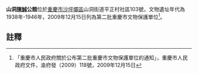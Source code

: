{{msg:重慶市文物保護單位
|名稱 = [[山洞抗戰遺址群|山洞抗戰遺址群]]（含[[山洞林森公館|林森公館]]、[[何應欽官邸|何應欽官邸]]、[[張群公館|張群公館]]、[[潘文華公館|潘文華公館]]、[[楊森公館|楊森公館]]、陳誠公館、[[顧祝同公館|顧祝同公館]]、[[羅廣文公館|羅廣文公館]]、[[范紹增公館|范紹增公館]]、[[周季悔公館|周季悔公館]]、[[夏鬥寅公館|夏鬥寅公館]]、[[曾俊臣公館|曾俊臣公館]]、[[唐式遵公館|唐式遵公館]]、[[翁文灝舊居|翁文灝舊居]]、[[周均時公館|周均時公館]]、[[何九淵公館|何九淵公館]]、[[馮建勛公館|馮建勛公館]]、[[吉星文公館|吉星文公館]]、[[賀耀祖公館|賀耀祖公館]]、[[山洞抗戰題刻|山洞抗戰題刻]]、[[山洞防空洞|山洞防空洞]]）
|編號 = 159
|圖片 = 
|級別 = 6
|分類 = 
|時代 = 1938年-1946年
|地點 = [[沙坪壩區|沙坪壩區]]山洞平正村、西山新村
|坐標 = 
|登錄 = 2009年12月15日
}}
'''山洞[[陳誠|陳誠]]公館'''位於[[重慶市|重慶市]][[沙坪壩區|沙坪壩區]]山洞街道平正村社區103號，文物遺址年代為1938年-1946年，2009年12月15日列為第二批重慶市文物保護單位<ref>「重慶市人民政府關於公布第二批重慶市文物保護單位的通知」，重慶市人民政府文件，渝府發（2009）118號，2009年12月15日</ref>。
== 註釋 ==
{{reflist}}
{{文物保護單位小作品}}